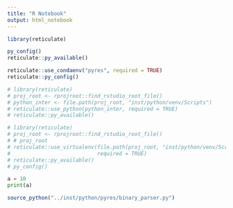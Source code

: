 ```yaml
---
title: "R Notebook"
output: html_notebook
---
```



```r
library(reticulate)

py_config()
reticulate::py_available()
```

```r
reticulate::use_condaenv("pyres", required = TRUE)
reticulate::py_config()
```

```r
# library(reticulate)
# proj_root <- rprojroot::find_rstudio_root_file()
# python_inter <- file.path(proj_root, "inst/python/venv/Scripts")
# reticulate::use_python(python_inter, required = TRUE)
# reticulate::py_available()
```

```r
# library(reticulate)
# proj_root <- rprojroot::find_rstudio_root_file()
# # proj_root
# reticulate::use_virtualenv(file.path(proj_root, "inst/python/venv/Scripts"), 
#                            required = TRUE)
# reticulate::py_available()
# py_config()
```


```python
a = 10
print(a)
```

```r
source_python("../inst/python/pyres/binary_parser.py")
```


